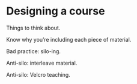 # Designing a course

Things to think about.

Know why you're including each piece of material.

Bad practice: silo-ing.

Anti-silo: interleave material.

Anti-silo: Velcro teaching.
